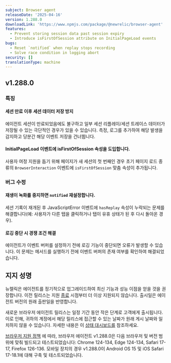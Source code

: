 ```yaml
---
subject: Browser agent
releaseDate: '2025-04-16'
version: 1.288.0
downloadLink: 'https://www.npmjs.com/package/@newrelic/browser-agent'
features:
  - Prevent storing session data past session expiry
  - Introduce isFirstOfSession attribute on InitialPageLoad events
bugs:
  - Reset `notified` when replay stops recording
  - Solve race condition in logging abort
security: []
translationType: machine
---
```


## v1.288.0

### 특징

#### 세션 만료 이후 세션 데이터 저장 방지

에이전트 세션이 만료되었음에도 불구하고 일부 세션 리플레이/세션 트레이스 데이터가 저장될 수 있는 극단적인 경우가 있을 수 있습니다. 측정, 로그를 추가하여 해당 발생을 감지하고 당분간 해당 이벤트 저장을 건너뜁니다.

#### InitialPageLoad 이벤트에 isFirstOfSession 속성을 도입합니다.

사용자 여정 지원을 돕기 위해 페이지가 새 세션의 첫 번째인 경우 초기 페이지 로드 종류의 `BrowserInteraction` 이벤트에 `isFirstOfSession` 맞춤 속성이 추가됩니다.

### 버그 수정

#### 재생이 녹화를 중지하면 `notified` 재설정합니다.

세션 기록이 재개된 후 JavaScriptError 이벤트에 `hasReplay` 속성이 누락되는 문제를 해결합니다(예: 사용자가 다른 탭을 클릭하거나 탭이 유휴 상태가 된 후 다시 돌아온 경우).

#### 로깅 중단 시 경쟁 조건 해결

에이전트가 이벤트 버퍼를 설정하기 전에 로깅 기능이 중단되면 오류가 발생할 수 있습니다. 이 문제는 메서드를 실행하기 전에 이벤트 버퍼의 존재 여부를 확인하여 해결되었습니다.

## 지지 성명

뉴렐릭은 에이전트를 정기적으로 업그레이드하여 최신 기능과 성능 이점을 얻을 것을 권장합니다. 이전 릴리스는 지원 [종료](https://docs.newrelic.com/docs/browser/browser-monitoring/getting-started/browser-agent-eol-policy/) 시점부터 더 이상 지원되지 않습니다. 출시일은 에이전트 버전의 원래 출판일을 반영합니다.

새로운 브라우저 에이전트 릴리스는 일정 기간 동안 작은 단계로 고객에게 출시됩니다. 이로 인해, 귀하의 계정에서 해당 릴리스에 접근할 수 있는 날짜가 원래 게시 날짜와 일치하지 않을 수 있습니다. 자세한 내용은 이 [상태 대시보드를](https://newrelic.github.io/newrelic-browser-agent-release/) 참조하세요.

[브라우저 지원 정책](https://docs.newrelic.com/docs/browser/new-relic-browser/getting-started/compatibility-requirements-browser-monitoring/#browser-types) 에 따라, 브라우저 에이전트 v1.288.0은 다음 브라우저 및 버전 범위에 맞춰 빌드되고 테스트되었습니다: Chrome 124-134, Edge 124-134, Safari 17-17, Firefox 126-136. 모바일 장치의 경우 v1.288.0이 Android OS 15 및 iOS Safari 17-18.1에 대해 구축 및 테스트되었습니다.